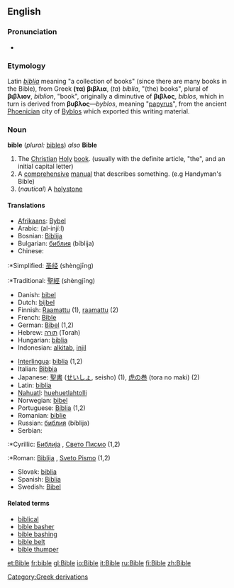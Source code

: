 {{wikipedia|Bible}}
==English==
=== Pronunciation ===
*{{IPA|/'baɪbəl/}}

=== Etymology ===
Latin ''[[biblia]]'' meaning "a collection of books" (since there are many books in the Bible), from Greek '''(τα) βιβλια''', (''ta'') ''biblia'', "(the) books", plural of '''βιβλιον''', ''biblion'', "book", originally a diminutive of '''βιβλος''', ''biblos'', which in turn is derived from '''βυβλος'''—''byblos'', meaning "[[papyrus]]", from the ancient [[Phoenicia]]n city of [[Byblos]] which exported this writing material.

=== Noun ===
'''bible''' (''plural:'' [[bibles]]) ''also'' '''Bible'''

#The [[Christian]] [[Holy]] [[book]]. (usually with the definite article, "the", and an initial capital letter)
#A [[comprehensive]] [[manual]] that describes something. (e.g Handyman's Bible)
#(''nautical'') A [[holystone]]

====Translations====
{{top}}
*[[Afrikaans]]: [[Bybel]]
*Arabic: {{ARchar|[[اللانجيل]]}} (al-injí:l)
*Bosnian: [[Biblija]] {{f}}
*Bulgarian: [[библия]] (bíblija) {{f}}
*Chinese:
:*Simplified: [[圣经]] (shèngjīng)
:*Traditional: [[聖經]] (shèngjīng)
*Danish: [[bibel]] {{c}}
*Dutch: [[bijbel]] {{m}}
*Finnish: [[Raamattu]] (1), [[raamattu]] (2)
*French: [[Bible]] {{f}}
*German: [[Bibel]] {{f}} (1,2)
*Hebrew: [[תורה]] (Torah) {{f}}
*Hungarian: [[biblia]]
*Indonesian: [[alkitab]], [[injil]]
{{mid}}
*[[Interlingua]]: [[biblia]] (1,2)
*Italian: [[Bibbia]] {{f}}
*Japanese: [[聖書]] ([[せいしょ]], seisho) (1), [[虎の巻]] (tora no maki) (2)
*Latin: [[biblia]]
*[[Nahuatl]]: [[huehuetlahtolli]]
*Norwegian: [[bibel]] {{m}}
*Portuguese: [[Bíblia]] {{f}} (1,2)
*Romanian: [[biblie]] {{f}}
*Russian: [[библия]] (bíblija) {{f}}
*Serbian:
:*Cyrillic: [[Библија]] {{f}}, [[Свето Писмо]] {{n}} (1,2)
:*Roman: [[Biblija]] {{f}}, [[Sveto Pismo]] {{n}} (1,2)
*Slovak: [[biblia]] {{f}}
*Spanish: [[Biblia]] {{f}}
*Swedish: [[Bibel]]
{{bottom}}

==== Related terms====
*[[biblical]]
*[[bible basher]]
*[[bible bashing]]
*[[bible belt]]
*[[bible thumper]]

[[Category:Greek derivations]]

[[et:Bible]]
[[fr:bible]]
[[gl:Bible]]
[[io:Bible]]
[[it:Bible]]
[[ru:Bible]]
[[fi:Bible]]
[[zh:Bible]]